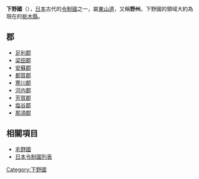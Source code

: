{{unreferenced|time=2019-03-14T10:18:03+00:00}}
{{japanese|image=Old Japan Shimotsuke.svg|width=300px|caption=下野國在日本的位置|japanese=下野国|kana=しもつけのくに|romaji=Shimotsuke no kuni}}
'''下野國'''（{{jpn|j=下野国|kyu=下野國|hg=しもつけのくに|hgt=|rm=Shimotsukenokuni|f=y}}），[[日本|日本]]古代的[[令制國|令制國]]之一，屬[[東山道|東山道]]，又稱'''野州'''。下野國的領域大約為現在的[[栃木縣|栃木縣]]。

== 郡 ==
*[[足利郡|足利郡]]
*[[梁田郡|梁田郡]]
*[[安蘇郡|安蘇郡]]
*[[都賀郡|都賀郡]]
*[[寒川郡_(下野国)|寒川郡]]
*[[河內郡_(栃木縣)|河内郡]]
*[[芳賀郡|芳賀郡]]
*[[塩谷郡|塩谷郡]]
*[[那須郡|那須郡]]

== 相關項目 ==
* [[毛野國|毛野國]]
* [[日本令制國列表|日本令制國列表]]

{{下野國的郡}}
{{日本令制國}}
{{DEFAULTSORT:Shimotsuke}}

[[Category:下野國|Category:下野國]]